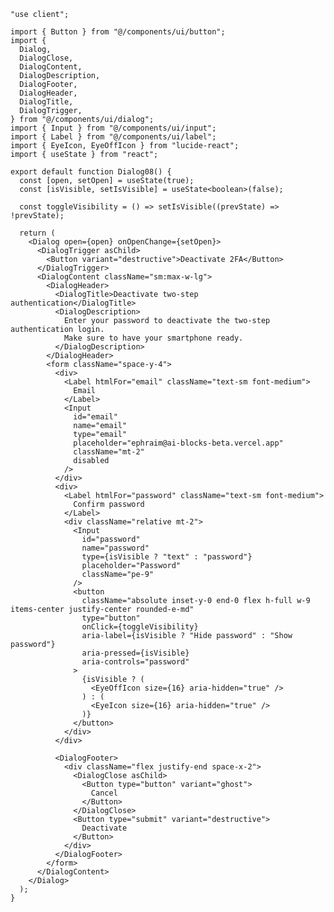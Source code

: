 ```tsx
"use client";

import { Button } from "@/components/ui/button";
import {
  Dialog,
  DialogClose,
  DialogContent,
  DialogDescription,
  DialogFooter,
  DialogHeader,
  DialogTitle,
  DialogTrigger,
} from "@/components/ui/dialog";
import { Input } from "@/components/ui/input";
import { Label } from "@/components/ui/label";
import { EyeIcon, EyeOffIcon } from "lucide-react";
import { useState } from "react";

export default function Dialog08() {
  const [open, setOpen] = useState(true);
  const [isVisible, setIsVisible] = useState<boolean>(false);

  const toggleVisibility = () => setIsVisible((prevState) => !prevState);

  return (
    <Dialog open={open} onOpenChange={setOpen}>
      <DialogTrigger asChild>
        <Button variant="destructive">Deactivate 2FA</Button>
      </DialogTrigger>
      <DialogContent className="sm:max-w-lg">
        <DialogHeader>
          <DialogTitle>Deactivate two-step authentication</DialogTitle>
          <DialogDescription>
            Enter your password to deactivate the two-step authentication login.
            Make sure to have your smartphone ready.
          </DialogDescription>
        </DialogHeader>
        <form className="space-y-4">
          <div>
            <Label htmlFor="email" className="text-sm font-medium">
              Email
            </Label>
            <Input
              id="email"
              name="email"
              type="email"
              placeholder="ephraim@ai-blocks-beta.vercel.app"
              className="mt-2"
              disabled
            />
          </div>
          <div>
            <Label htmlFor="password" className="text-sm font-medium">
              Confirm password
            </Label>
            <div className="relative mt-2">
              <Input
                id="password"
                name="password"
                type={isVisible ? "text" : "password"}
                placeholder="Password"
                className="pe-9"
              />
              <button
                className="absolute inset-y-0 end-0 flex h-full w-9 items-center justify-center rounded-e-md"
                type="button"
                onClick={toggleVisibility}
                aria-label={isVisible ? "Hide password" : "Show password"}
                aria-pressed={isVisible}
                aria-controls="password"
              >
                {isVisible ? (
                  <EyeOffIcon size={16} aria-hidden="true" />
                ) : (
                  <EyeIcon size={16} aria-hidden="true" />
                )}
              </button>
            </div>
          </div>

          <DialogFooter>
            <div className="flex justify-end space-x-2">
              <DialogClose asChild>
                <Button type="button" variant="ghost">
                  Cancel
                </Button>
              </DialogClose>
              <Button type="submit" variant="destructive">
                Deactivate
              </Button>
            </div>
          </DialogFooter>
        </form>
      </DialogContent>
    </Dialog>
  );
}
```

